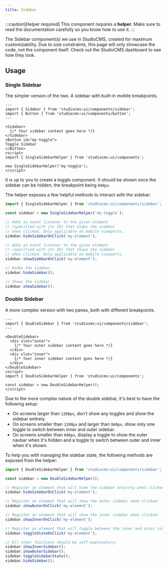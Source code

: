 ```yaml
---
title: Sidebar
---
```


:::caution[Helper required]
This component requires a **helper**. Make sure to read the documentation carefully so you know how to use it.
:::

The Sidebar component(s) we use in StudioCMS, created for maximum customizability. Due to size constraints, this page will only showcase the code, not the component itself. Check out the StudioCMS dashboard to see how they look.

## Usage

### Single Sidebar

The simpler version of the two. A sidebar with built-in mobile breakpoints.

```astro title="SingleSidebarExample.astro"
---
import { Sidebar } from 'studiocms:ui/components/sidebar';
import { Button } from 'studiocms:ui/components/button';
---

<Sidebar>
  {/* Your sidebar content goes here */}
</Sidebar>
<Button id="my-toggle">
Toggle Sidebar
</Button>
<script>
import { SingleSidebarHelper } from 'studiocms:ui/components';

new SingleSidebarHelper('my-toggle');
</script>
```

It is up to you to create a toggle component. It should be shown once the sidebar can be hidden, the breakpoint being `840px`.

The helper exposes a few helpful methods to interact with the sidebar:

```ts title="SingleSidebarHelperExample.ts"
import { SingleSidebarHelper } from 'studiocms:ui/components/sidebar';

const sidebar = new SingleSidebarHelper('my-toggle');

// Adds an event listener to the given element 
// (specified with its ID) that hides the sidebar 
// when clicked. Only applicable on mobile viewports.
sidebar.hideSidebarOnClick('my-element');

// Adds an event listener to the given element 
// (specified with its ID) that shows the sidebar 
// when clicked. Only applicable on mobile viewports.
sidebar.showSidebarOnClick('my-element');

// Hides the sidebar.
sidebar.hideSidebar();

// Shows the sidebar.
sidebar.showSidebar();
```

### Double Sidebar

A more complex version with two panes, both with different breakpoints.

```astro title="DoubleSidebarExample.astro"
---
import { DoubleSidebar } from 'studiocms:ui/components/sidebar';
---

<DoubleSidebar>
  <div slot="outer">
    {/* Your outer sidebar content goes here */}
  </div>
  <div slot="inner">
    {/* Your inner sidebar content goes here */}
  </div>
</DoubleSidebar>
<script>
import { DoubleSidebarHelper } from 'studiocms:ui/components';

const sidebar = new DoubleSidebarHelper();
</script>
```

Due to the more complex nature of the double sidebar, it's best to have the following setup:

- On screens larger than `1200px`, don't show any toggles and show the sidebar entirely.
- On screens smaller than `1200px` and larger than `840px`, show only one toggle to switch between inner and outer sidebar.
- On screens smaller than `840px`, display a toggle to show the outer navbar when it's hidden and a toggle to switch between outer and inner when it's shown.

To help you with managing the sidebar state, the following methods are exposed from the helper:

```ts title="DoubleSidebarHelperExample.astro"
import { DoubleSidebarHelper } from 'studiocms:ui/components/sidebar';

const sidebar = new DoubleSidebarHelper();

// Register an element that will hide the sidebar entirely when clicked
sidebar.hideSidebarOnClick('my-element');

// Register an element that will show the outer sidebar when clicked
sidebar.showOuterOnClick('my-element');

// Register an element that will show the inner sidebar when clicked
sidebar.showInnerOnClick('my-element');

// Register an element that will toggle between the inner and outer sidebar when clicked
sidebar.toggleStateOnClick('my-element');

// All other functions should be self-explanatory:
sidebar.showInnerSidebar();
sidebar.showOuterSidebar();
sidebar.toggleSidebarState();
sidebar.hideSidebar();
```
